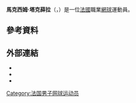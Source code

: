 {{Infobox 网球
|姓名=Maxime Teixeira
|照片=Maxime Teixeira RG13 (16).JPG
|国籍={{FRA}}
|生年=1990年
|生日={{birth_date_and_age|1989|1|18|mf=y}}
|出生地={{FRA}}[[蒙魯日|蒙魯日]]
|居住地={{FRA}}拉羅歇爾
|身高=185
|体重=70
|持拍手=左
|反拍=雙手
|转职业年=2010年
|球拍=
|球衣=
|球鞋=
|单打最高排名=154（2012年3月5日）
|双打最高排名=
|现单打排名=
|现双打排名=
|单打冠军头衔=0
|双打冠军头衔=0
|职业战绩=
|奖金=176,568[[美元|美元]]
|澳网最好成绩=
|法网最好成绩=第二輪（2013）
|温网最好成绩=
|美网最好成绩=
|大满贯个数=
|奥运会最好成绩=
}}

'''馬克西姆·塔克薛拉'''（{{lang-fr|'''Maxime Teixeira'''}}，{{bd|1989年|1月18日}}）是一位[[法國|法國]]職業[[網球|網球]]運動員。

== 參考資料 ==
{{reflist|2}}

== 外部連結 ==
* {{ATP|T999}}
* {{ITF Profile|id=100090693}}
* {{DavisCupplayerlink|100090693}}

{{France-sport-bio-stub}}
{{Tennis-bio-stub}}

{{Authority control}}
{{DEFAULTSORT:Teixeira, Maxime}}
[[Category:法国男子网球运动员|Category:法国男子网球运动员]]